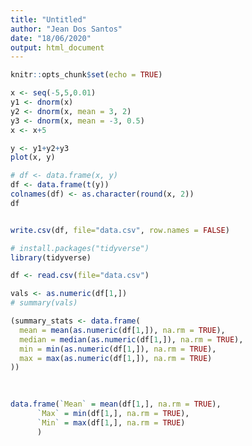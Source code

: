 ```yaml
---
title: "Untitled"
author: "Jean Dos Santos"
date: "18/06/2020"
output: html_document
---
```


```r
knitr::opts_chunk$set(echo = TRUE)
```


```r
x <- seq(-5,5,0.01)
y1 <- dnorm(x)
y2 <- dnorm(x, mean = 3, 2)
y3 <- dnorm(x, mean = -3, 0.5)
x <- x+5

y <- y1+y2+y3
plot(x, y)
```



```r
# df <- data.frame(x, y)
df <- data.frame(t(y))
colnames(df) <- as.character(round(x, 2))
df


write.csv(df, file="data.csv", row.names = FALSE)
```

```r
# install.packages("tidyverse")
library(tidyverse)

df <- read.csv(file="data.csv")

vals <- as.numeric(df[1,])
# summary(vals)

(summary_stats <- data.frame(
  mean = mean(as.numeric(df[1,]), na.rm = TRUE),
  median = median(as.numeric(df[1,]), na.rm = TRUE),
  min = min(as.numeric(df[1,]), na.rm = TRUE),
  max = max(as.numeric(df[1,]), na.rm = TRUE)
))
  
  
```




```r
data.frame(`Mean` = mean(df[1,], na.rm = TRUE),
      `Max` = min(df[1,], na.rm = TRUE),
      `Min` = max(df[1,], na.rm = TRUE)
      )
```

























